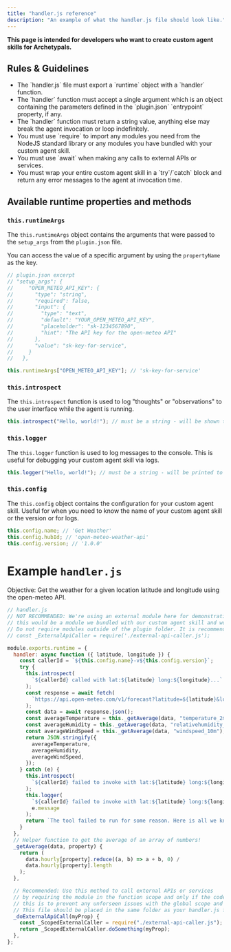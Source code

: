 ```yaml
---
title: "handler.js reference"
description: "An example of what the handler.js file should look like."
---
```


**This page is intended for developers who want to create custom agent skills for Archetypals.**

## Rules & Guidelines

<ul className="nx-list-disc nx-list-inside nx-flex nx-flex-col nx-gap-2 nx-mt-2">
  <li>
    The `handler.js` file must export a `runtime` object with a `handler`
    function.
  </li>
  <li>
    The `handler` function must accept a single argument which is an object
    containing the parameters defined in the `plugin.json` `entrypoint`
    property, if any.
  </li>
  <li>
    The `handler` function must return a string value, anything else may break
    the agent invocation or loop indefinitely.
  </li>
  <li>
    You must use `require` to import any modules you need from the NodeJS
    standard library or any modules you have bundled with your custom agent
    skill.
  </li>
  <li>
    You must use `await` when making any calls to external APIs or services.
  </li>
  <li>
    You must wrap your entire custom agent skill in a `try`/`catch` block and
    return any error messages to the agent at invocation time.
  </li>
</ul>

## Available runtime properties and methods

### `this.runtimeArgs`

The `this.runtimeArgs` object contains the arguments that were passed to the `setup_args` from the `plugin.json` file.

You can access the value of a specific argument by using the `propertyName` as the key.

```js
// plugin.json excerpt
// "setup_args": {
//     "OPEN_METEO_API_KEY": {
//       "type": "string",
//       "required": false,
//       "input": {
//         "type": "text",
//         "default": "YOUR_OPEN_METEO_API_KEY",
//         "placeholder": "sk-1234567890",
//         "hint": "The API key for the open-meteo API"
//       },
//       "value": "sk-key-for-service",
//     }
//   },

this.runtimeArgs["OPEN_METEO_API_KEY"]; // 'sk-key-for-service'
```

### `this.introspect`

The `this.introspect` function is used to log "thoughts" or "observations" to the user interface while the agent is running.

```js
this.introspect("Hello, world!"); // must be a string - will be shown to user
```

### `this.logger`

The `this.logger` function is used to log messages to the console. This is useful for debugging your custom agent skill via logs.

```js
this.logger("Hello, world!"); // must be a string - will be printed to console while the agent is running
```

### `this.config`

The `this.config` object contains the configuration for your custom agent skill. Useful for when you need to know the name of your custom agent skill or the version or for logs.

```js
this.config.name; // 'Get Weather'
this.config.hubId; // 'open-meteo-weather-api'
this.config.version; // '1.0.0'
```

# Example `handler.js`

Objective: Get the weather for a given location latitude and longitude using the open-meteo API.

```js
// handler.js
// NOT RECOMMENDED: We're using an external module here for demonstration purposes
// this would be a module we bundled with our custom agent skill and would be located in the same folder as our handler.js file
// Do not require modules outside of the plugin folder. It is recommended to use require within a function scope instead of the global scope.
// const _ExternalApiCaller = require('./external-api-caller.js');

module.exports.runtime = {
  handler: async function ({ latitude, longitude }) {
    const callerId = `${this.config.name}-v${this.config.version}`;
    try {
      this.introspect(
        `${callerId} called with lat:${latitude} long:${longitude}...`
      );
      const response = await fetch(
        `https://api.open-meteo.com/v1/forecast?latitude=${latitude}&longitude=${longitude}&current_weather=true&hourly=temperature_2m,relativehumidity_2m,windspeed_10m`
      );
      const data = await response.json();
      const averageTemperature = this._getAverage(data, "temperature_2m");
      const averageHumidity = this._getAverage(data, "relativehumidity_2m");
      const averageWindSpeed = this._getAverage(data, "windspeed_10m");
      return JSON.stringify({
        averageTemperature,
        averageHumidity,
        averageWindSpeed,
      });
    } catch (e) {
      this.introspect(
        `${callerId} failed to invoke with lat:${latitude} long:${longitude}. Reason: ${e.message}`
      );
      this.logger(
        `${callerId} failed to invoke with lat:${latitude} long:${longitude}`,
        e.message
      );
      return `The tool failed to run for some reason. Here is all we know ${e.message}`;
    }
  },
  // Helper function to get the average of an array of numbers!
  _getAverage(data, property) {
    return (
      data.hourly[property].reduce((a, b) => a + b, 0) /
      data.hourly[property].length
    );
  },

  // Recommended: Use this method to call external APIs or services
  // by requiring the module in the function scope and only if the code execution reaches that line
  // this is to prevent any unforseen issues with the global scope and module loading/unloading.
  // This file should be placed in the same folder as your handler.js file.
  _doExternalApiCall(myProp) {
    const _ScopedExternalCaller = require("./external-api-caller.js");
    return _ScopedExternalCaller.doSomething(myProp);
  },
};
```
